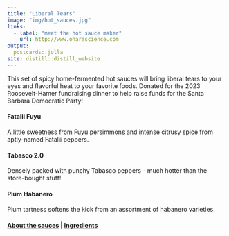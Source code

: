```yaml
---
title: "Liberal Tears"
image: "img/hot_sauces.jpg"
links:
  - label: "meet the hot sauce maker"
    url: http://www.oharascience.com
output:
  postcards::jolla
site: distill::distill_website
---
```


This set of spicy home-fermented hot sauces will bring liberal tears to your eyes and flavorful heat to your favorite foods.  Donated for the 2023 Roosevelt-Hamer fundraising dinner to help raise funds for the Santa Barbara Democratic Party!

#### Fatalii Fuyu

A little sweetness from Fuyu persimmons and intense citrusy spice from aptly-named Fatalii peppers.  

#### Tabasco 2.0

Densely packed with punchy Tabasco peppers - much hotter than the store-bought stuff!

#### Plum Habanero

Plum tartness softens the kick from an assortment of habanero varieties.

#### [About the sauces](about.html) | [Ingredients](ingredients.html)
